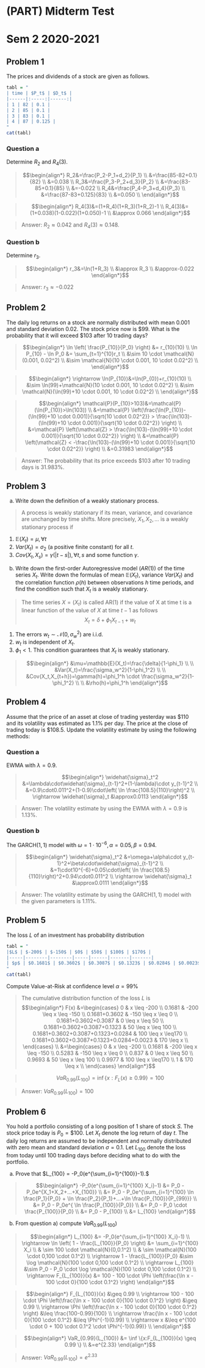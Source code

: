 # (PART) Midterm Test {.unnumbered}

# Sem 2 2020-2021

## Problem 1 {.unnumbered}

The prices and dividends of a stock are given as follows.

```r
tabl = "
| time | $P_t$ | $D_t$ |
|------|:-----:|------:|
| 1 | 82 | 0.1 |
| 2 | 85 | 0.1 |
| 3 | 83 | 0.1 |
| 4 | 87 | 0.125 |
"
cat(tabl)
```

### Question a {.unnumbered}

Determine $R_2$ and $R_4(3)$.

>
$$\begin{align*}
R_2&=\frac{P_2-P_1+d_2}{P_1} \\
&=\frac{85-82+0.1}{82} \\
&=0.038 \\
R_3&=\frac{P_3-P_2+d_3}{P_2} \\
&=\frac{83-85+0.1}{85} \\
&=-0.022 \\
R_4&=\frac{P_4-P_3+d_4}{P_3} \\
&=\frac{87-83+0.125}{83} \\
&=0.050 \\
\end{align*}$$

>
$$\begin{align*}
R_4(3)&=(1+R_4)(1+R_3)(1+R_2)-1 \\
R_4(3)&=(1+0.038)(1-0.022)(1+0.050)-1 \\
&\approx 0.066
\end{align*}$$

>Answer: $R_2 \approx 0.042$ and $R_4(3) \approx 0.148$.

### Question b {.unnumbered}

Determine $r_3$.

>$$\begin{align*}
r_3&=\ln(1+R_3) \\
&\approx R_3 \\
&\approx-0.022
\end{align*}$$

>Answer: $r_3 \approx -0.022$

## Problem 2 {.unnumbered}

The daily log returns on a stock are normally distributed with mean $0.001$ and standard deviation $0.02$. The stock price now is $\$99$. What is the probability that it will exceed $\$103$ after $10$ trading days?

>
$$\begin{align*}
\ln \left( \frac{P_{10}}{P_0} \right) &= r_{10}(10) \\
\ln  P_{10} - \ln P_0 &= \sum_{t=1}^{10}r_t \\
&\sim 10 \cdot \mathcal{N}(0.001, 0.02^2) \\
&\sim  \mathcal{N}(10 \cdot 0.001, 10 \cdot 0.02^2) \\
\end{align*}$$

>
$$\begin{align*}
\rightarrow \ln(P_{10})&=\ln(P_{0})+r_{10}(10) \\
&\sim \ln(99)+\mathcal{N}(10 \cdot 0.001, 10 \cdot 0.02^2) \\
&\sim \mathcal{N}(\ln(99)+10 \cdot 0.001, 10 \cdot 0.02^2) \\
\end{align*}$$

>
$$\begin{align*}
\mathcal{P}(P_{10}>103)&=\mathcal{P}(\ln(P_{10})>\ln(103)) \\
&=\mathcal{P} \left(\frac{\ln(P_{10})-(\ln(99)+10 \cdot 0.001)}{\sqrt{10 \cdot 0.02^2}} > \frac{\ln(103)-(\ln(99)+10 \cdot 0.001)}{\sqrt{10 \cdot 0.02^2}} \right) \\
&=\mathcal{P} \left(\mathcal{Z} > \frac{\ln(103)-(\ln(99)+10 \cdot 0.001)}{\sqrt{10 \cdot 0.02^2}} \right) \\
&=\mathcal{P} \left(\mathcal{Z} < -\frac{\ln(103)-(\ln(99)+10 \cdot 0.001)}{\sqrt{10 \cdot 0.02^2}} \right) \\
&=0.31983
\end{align*}$$

>Answer: The probability that its price exceeds $\$103$ after 10 trading days is 31.983\%.

## Problem 3 {.unnumbered}

a. Write down the definition of a weakly stationary process.

>A process is weakly stationary if its mean, variance, and covariance are unchanged by time shifts. More precisely, $X_1, X_2, ...$ is a weakly stationary process if

1. $\mathbb{E}(X_t)=\mu, \forall t$
2. $Var(X_t) = \sigma_2$ (a positive finite constant) for all $t$.
3. $Cov(X_t, X_s) = \gamma(|t − s|), \forall t, s$ and some function $\gamma$.

b. Write down the first-order Autoregressive model ($AR(1)$) of the time series $X_t$. Write down the formulas of mean $\mathbb{E}(X_t)$, variance $Var(X_t)$ and the correlation function $\rho(h)$ between observations $h$ time periods, and find the condition such that $X_t$ is a weakly stationary.

>The time series $X = (X_t)$ is called AR(1) if the value of X at time t is a linear function of the value of $X$ at time $t − 1$ as follows
$$X_t=\delta+\phi_1 X_{t-1}+w_t$$

1. The errors $w_t \sim \mathcal{N}(0,\sigma_w^2)$ are i.i.d.
2. $w_t$ is independent of $X_t$.
3. $\phi_1<1$. This condition guarantees that $X_t$ is weakly stationary.

>$$\begin{align*} 
&\mu=\mathbb{E}(X_t)=\frac{\delta}{1-\phi_1} \\
\\
&Var(X_t)=\frac{\sigma_w^2}{1-\phi_1^2} \\
\\
&Cov(X_t,X_{t+h})=\gamma(h)=\phi_1^h \cdot \frac{\sigma_w^2}{1-\phi_1^2} \\
\\
&\rho(h)=\phi_1^h
\end{align*}$$

## Problem 4 {.unnumbered}

Assume that the price of an asset at close of trading yesterday was $\$110$ and its volatility was estimated as $1.1\%$ per day. The price at the close of trading today is $\$108.5$. Update the volatility estimate by using the following methods:

### Question a {.unnumbered} 

EWMA with $\lambda=0.9$.

>$$\begin{align*}
\widehat{\sigma}_t^2 &=\lambda\cdot\widehat{\sigma}_{t-1}^2+(1-\lambda)\cdot y_{t-1}^2 \\
&=0.9\cdot0.011^2+(1-0.9)\cdot\left( \ln \frac{108.5}{110}\right)^2 \\
\rightarrow \widehat{\sigma}_t &\approx0.0113
\end{align*}$$

>Answer: The volatility estimate by using the EWMA with $\lambda=0.9$ is $1.13\%$.

### Question b {.unnumbered} 

The GARCH$(1,1)$ model with $\omega=1\cdot10^{-6},\alpha=0.05,\beta=0.94$.

>$$\begin{align*}
\widehat{\sigma}_t^2 &=\omega+\alpha\cdot y_{t-1}^2+\beta\cdot\widehat{\sigma}_{t-1}^2 \\
&=1\cdot10^{-6}+0.05\cdot\left( \ln \frac{108.5}{110}\right)^2+0.94\cdot0.011^2 \\
\rightarrow \widehat{\sigma}_t &\approx0.0111
\end{align*}$$
    
>Answer: The volatility estimate by using the GARCH$(1,1)$ model with the given parameters is $1.11\%$.

## Problem 5 {.unnumbered} 

The loss $L$ of an investment has probability distribution

```r
tabl = "
|$L$ | $-200$ | $-150$ | $0$ | $50$ | $100$ | $170$ |
|-----|--------|--------|-----|------|-------|-------|
| $p$ | $0.1681$ | $0.3602$ | $0.3087$ | $0.1323$ | $0.0284$ | $0.0023$ |
"
cat(tabl)
```

Compute Value-at-Risk at confidence level $\alpha = 99 \%$

>The cumulative distribution function of the loss $L$ is
$$\begin{align*}
F(x) &=\begin{cases}
      0 & x \leq -200 \\
      0.1681 & -200 \leq x \leq -150 \\
      0.1681+0.3602 & -150 \leq x \leq 0 \\
      0.1681+0.3602+0.3087 & 0 \leq x \leq 50 \\
      0.1681+0.3602+0.3087+0.1323 & 50 \leq x \leq 100 \\
      0.1681+0.3602+0.3087+0.1323+0.0284 & 100 \leq x \leq170 \\
      0.1681+0.3602+0.3087+0.1323+0.0284+0.0023 & 170 \leq x \\
    \end{cases} \\
    &=\begin{cases}
      0 & x \leq -200 \\
      0.1681 & -200 \leq x \leq -150 \\
      0.5283 & -150 \leq x \leq 0 \\
      0.837 & 0 \leq x \leq 50 \\
      0.9693 & 50 \leq x \leq 100 \\
      0.9977 & 100 \leq x \leq170 \\
      1 & 170 \leq x \\
    \end{cases}
\end{align*}$$

>$$VaR_{0.99}(L_{100}) = \inf \{ x:F_L(x) \geq 0.99 \} = 100 $$

>Answer: $VaR_{0.99}(L_{100})=100$

## Problem 6 {.unnumbered} 
 
 You hold a portfolio consisting of a long position of 1 share of stock $S$. The stock price today is $P_0=\$100$. Let $X_t$ denote the log return of day $t$. The daily log returns are assumed to be independent and normally distributed with zero mean and standard deviation $\sigma = 0.1$. Let $L_{100}$ denote the loss from today until 100 trading days before deciding what to do with the portfolio.
 
 a. Prove that $L_{100} = -P_0(e^{\sum_{i=1}^{100}}-1).$

>$$\begin{align*}
-P_0(e^{\sum_{i=1}^{100} X_i}-1) &= P_0 - P_0e^{X_1+X_2+...+X_{100}} \\
&= P_0 - P_0e^{\sum_{i=1}^{100} \ln \frac{P_1}{P_0} + \ln \frac{P_2}{P_1}+...+\ln \frac{P_{100}}{P_{99}}} \\
&= P_0 - P_0e^{ \ln \frac{P_{100}}{P_0}} \\
&= P_0 - P_0 \cdot \frac{P_{100}}{P_0} \\
&= P_0 - P_{100} \\
&= L_{100}
\end{align*}$$

b. From question a) compute $VaR_{0.99}(L_{100})$

>
$$\begin{align*}
L_{100} &= -P_0(e^{\sum_{i=1}^{100} X_i}-1) \\ 
\rightarrow \ln \left( 1 - \frac{L_{100}}{P_0} \right) &= \sum_{i=1}^{100} X_i \\
& \sim 100 \cdot \mathcal{N}(0,0.1^2) \\
& \sim  \mathcal{N}(100 \cdot 0,100 \cdot 0.1^2) \\
\rightarrow 1 - \frac{L_{100}}{P_0} &\sim \log \mathcal{N}(100 \cdot 0,100 \cdot 0.1^2) \\
\rightarrow L_{100} &\sim P_0 - P_0 \cdot \log \mathcal{N}(100 \cdot 0,100 \cdot 0.1^2) \\
\rightarrow F_{L_{100}}(x) &= 100 - 100 \cdot \Phi \left(\frac{\ln x - 100 \cdot 0}{100 \cdot 0.1^2} \right)
\end{align*}$$

>$$\begin{align*}
F_{L_{100}}(x) &\geq 0.99 \\
\rightarrow 100 - 100 \cdot \Phi \left(\frac{\ln x - 100 \cdot 0}{100 \cdot 0.1^2} \right) &\geq 0.99 \\
\rightarrow \Phi \left(\frac{\ln x - 100 \cdot 0}{100 \cdot 0.1^2} \right) &\leq \frac{100-0.99}{100} \\
\rightarrow \frac{\ln x - 100 \cdot 0}{100 \cdot 0.1^2} &\leq \Phi^{-1}(0.99) \\
\rightarrow x &\leq e^{100 \cdot 0 + 100 \cdot 0.1^2 \cdot \Phi^{-1}(0.99)} \\
\end{align*}$$

>$$\begin{align*}
VaR_{0.99}(L_{100}) &= \inf \{x:F_{L_{100}}(x) \geq 0.99  \} \\
&=e^{2.33} 
\end{align*}$$

>Answer: $VaR_{0.99}(L_{100})=e^{2.33}$